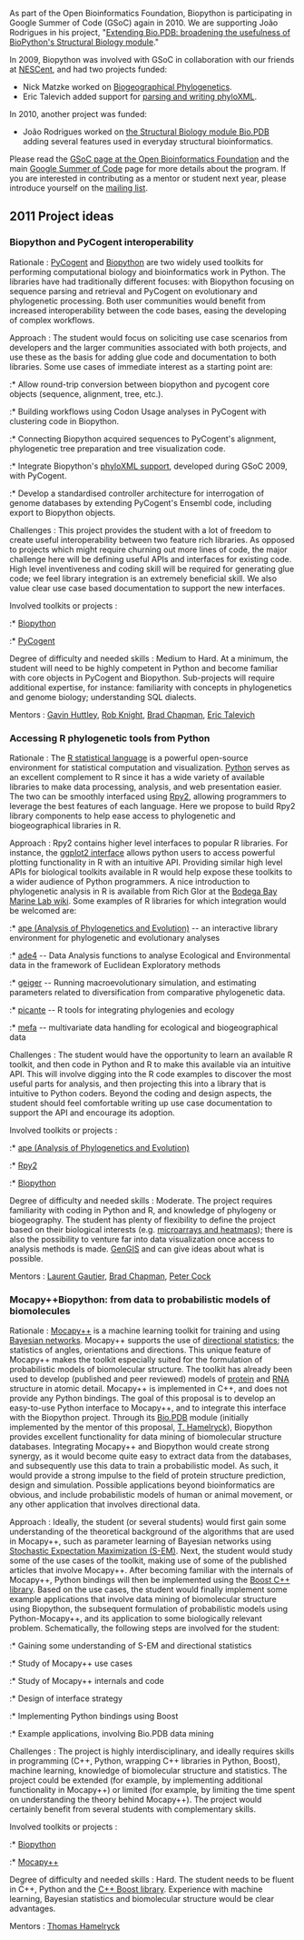 As part of the Open Bioinformatics Foundation, Biopython is participating in Google Summer of Code (GSoC) again in 2010. We are supporting João Rodrigues in his project, "[[GSOC2010_Joao|Extending Bio.PDB: broadening the usefulness of BioPython's Structural Biology module]]."

In 2009, Biopython was involved with GSoC in collaboration with our friends at [https://www.nescent.org/wg_phyloinformatics/Main_Page NESCent], and had two projects funded:

* Nick Matzke worked on [https://www.nescent.org/wg_phyloinformatics/Phyloinformatics_Summer_of_Code_2009#Biogeographical_Phylogenetics_for_BioPython Biogeographical Phylogenetics].
* Eric Talevich added support for [https://www.nescent.org/wg_phyloinformatics/Phyloinformatics_Summer_of_Code_2009#Biopython_support_for_parsing_and_writing_phyloXML parsing and writing phyloXML].

In 2010, another project was funded:

* João Rodrigues worked on [http://www.biopython.org/wiki/GSOC2010_Joao the Structural Biology module Bio.PDB] adding several features used in everyday structural bioinformatics.

Please read the [http://www.open-bio.org/wiki/Google_Summer_of_Code GSoC page at the Open Bioinformatics Foundation] and the main [http://code.google.com/soc Google Summer of Code] page for more details about the program. If you are interested in contributing as a mentor or student next year, please introduce yourself on the [http://biopython.org/wiki/Mailing_lists mailing list].

== 2011 Project ideas ==

=== Biopython and PyCogent interoperability ===

; Rationale : [http://pycogent.sourceforge.net/ PyCogent] and [http://biopython.org/wiki/Main_Page Biopython] are two widely used toolkits for performing computational biology and bioinformatics work in Python. The libraries have had traditionally different focuses: with Biopython focusing on sequence parsing and retrieval and PyCogent on evolutionary and phylogenetic processing. Both user communities would benefit from increased interoperability between the code bases, easing the developing of complex workflows.

; Approach : The student would focus on soliciting use case scenarios from developers and the larger communities associated with both projects, and use these as the basis for adding glue code and documentation to both libraries. Some use cases of immediate interest as a starting point are:

:* Allow round-trip conversion between biopython and pycogent core objects (sequence, alignment, tree, etc.).
:* Building workflows using Codon Usage analyses in PyCogent with clustering code in Biopython.
:* Connecting Biopython acquired sequences to PyCogent's alignment, phylogenetic tree preparation and tree visualization code.
:* Integrate Biopython's [http://biopython.org/wiki/Phylo phyloXML support], developed during GSoC 2009, with PyCogent.
:* Develop a standardised controller architecture for interrogation of genome databases by extending PyCogent's Ensembl code, including export to Biopython objects.

; Challenges : This project provides the student with a lot of freedom to create useful interoperability between two feature rich libraries. As opposed to projects which might require churning out more lines of code, the major challenge here will be defining useful APIs and interfaces for existing code. High level inventiveness and coding skill will be required for generating glue code; we feel library integration is an extremely beneficial skill. We also value clear use case based documentation to support the new interfaces.

; Involved toolkits or projects :

:* [http://biopython.org/wiki/Main_Page Biopython]
:* [http://pycogent.sourceforge.net/ PyCogent]

; Degree of difficulty and needed skills : Medium to Hard. At a minimum, the student will need to be highly competent in Python and become familiar with core objects in PyCogent and Biopython. Sub-projects will require additional expertise, for instance: familiarity with concepts in phylogenetics and genome biology; understanding SQL dialects.

; Mentors : [http://jcsmr.anu.edu.au/org/dmb/compgen/ Gavin Huttley], [http://chem.colorado.edu/index.php?option=com_content&view=article&id=263:rob-knight Rob Knight], [http://bcbio.wordpress.com Brad Chapman], [[User%3AEricTalevich|Eric Talevich]]

=== Accessing R phylogenetic tools from Python ===

; Rationale : The [http://www.r-project.org/ R statistical language] is a powerful open-source environment for statistical computation and visualization. [http://www.python.org/ Python] serves as an excellent complement to R since it has a wide variety of available libraries to make data processing, analysis, and web presentation easier. The two can be smoothly interfaced using [http://bitbucket.org/lgautier/rpy2/ Rpy2], allowing programmers to leverage the best features of each language. Here we propose to build Rpy2 library components to help ease access to phylogenetic and biogeographical libraries in R.

; Approach : Rpy2 contains higher level interfaces to popular R libraries. For instance, the [http://rpy.sourceforge.net/rpy2/doc-2.1/html/graphics.html#package-ggplot2 ggplot2 interface] allows python users to access powerful plotting functionality in R with an intuitive API. Providing similar high level APIs for biological toolkits available in R would help expose these toolkits to a wider audience of Python programmers. A nice introduction to phylogenetic analysis in R is available from Rich Glor at the [http://bodegaphylo.wikispot.org/Phylogenetics_and_Comparative_Methods_in_R Bodega Bay Marine Lab wiki]. Some examples of R libraries for which integration would be welcomed are:

:* [http://ape.mpl.ird.fr/ ape (Analysis of Phylogenetics and Evolution)] -- an interactive library environment for phylogenetic and evolutionary analyses
:* [http://pbil.univ-lyon1.fr/ADE-4/home.php?lang=eng ade4] -- Data Analysis functions to analyse Ecological and Environmental data in the framework of Euclidean Exploratory methods
:* [http://cran.r-project.org/web/packages/geiger/index.html geiger] -- Running macroevolutionary simulation, and estimating parameters related to diversification from comparative phylogenetic data.
:* [http://picante.r-forge.r-project.org/ picante] -- R tools for integrating phylogenies and ecology
:* [http://mefa.r-forge.r-project.org/ mefa] -- multivariate data handling for ecological and biogeographical data

; Challenges : The student would have the opportunity to learn an available R toolkit, and then code in Python and R to make this available via an intuitive API. This will involve digging into the R code examples to discover the most useful parts for analysis, and then projecting this into a library that is intuitive to Python coders. Beyond the coding and design aspects, the student should feel comfortable writing up use case documentation to support the API and encourage its adoption.

; Involved toolkits or projects :

:* [http://ape.mpl.ird.fr/ ape (Analysis of Phylogenetics and Evolution)]
:* [http://bitbucket.org/lgautier/rpy2/ Rpy2]
:* [http://biopython.org/wiki/Main_Page Biopython]

; Degree of difficulty and needed skills : Moderate. The project requires familiarity with coding in Python and R, and knowledge of phylogeny or biogeography. The student has plenty of flexibility to define the project based on their biological interests (e.g. [http://www.warwick.ac.uk/go/peter_cock/python/heatmap/ microarrays and heatmaps]); there is also the possibility to venture far into data visualization once access to analysis methods is made. [http://kiwi.cs.dal.ca/GenGIS/Main_Page GenGIS] and can give ideas about what is possible.

; Mentors : [http://dk.linkedin.com/pub/laurent-gautier/8/81/869 Laurent Gautier], [http://bcbio.wordpress.com Brad Chapman], [http://www.scri.ac.uk/staff/petercock Peter Cock]

=== Mocapy++Biopython: from data to probabilistic models of biomolecules ===

; Rationale : [http://sourceforge.net/projects/mocapy/ Mocapy++] is a machine learning toolkit for training and using [http://en.wikipedia.org/wiki/Bayesian_network Bayesian networks]. Mocapy++ supports the use of [http://en.wikipedia.org/wiki/Directional_statistics directional statistics]; the statistics of angles, orientations and directions. This unique feature of Mocapy++ makes the toolkit especially suited for the formulation of probabilistic models of biomolecular structure. The toolkit has already been used to develop (published and peer reviewed) models of [http://www.pnas.org/content/105/26/8932.abstract?etoc protein] and [http://www.ploscompbiol.org/article/info%3Adoi%2F10.1371%2Fjournal.pcbi.1000406 RNA] structure in atomic detail. Mocapy++ is implemented in C++, and does not provide any Python bindings. The goal of this proposal is to develop an easy-to-use Python interface to Mocapy++, and to integrate this interface with the Biopython project. Through its [http://biopython.org/DIST/docs/cookbook/biopdb_faq.pdf Bio.PDB] module (initially implemented by the mentor of this proposal, [http://www.binf.ku.dk/research/structural_bioinformatics/ T. Hamelryck]), Biopython provides excellent functionality for data mining of biomolecular structure databases. Integrating Mocapy++ and Biopython would create strong synergy, as it would become quite easy to extract data from the databases, and subsequently use this data to train a probabilistic model. As such, it would provide a strong impulse to the field of protein structure prediction, design and simulation. Possible applications beyond bioinformatics are obvious, and include probabilistic models of human or animal movement, or any other application that involves directional data. 

; Approach : Ideally, the student (or several students) would first gain some understanding of the theoretical background of the algorithms that are used in Mocapy++, such as parameter learning of Bayesian networks using [http://en.wikipedia.org/wiki/Expectation-maximization_algorithm Stochastic Expectation Maximization (S-EM)]. Next, the student would study some of the use cases of the toolkit, making use of some of the published articles that involve Mocapy++. After becoming familiar with the internals of Mocapy++, Python bindings will then be implemented using the [http://www.boost.org Boost C++ library]. Based on the use cases, the student would finally implement some example applications that involve data mining of biomolecular structure using Biopython, the subsequent formulation of probabilistic models using Python-Mocapy++, and its application to some biologically relevant problem. Schematically, the following steps are involved for the student:   

:* Gaining some understanding of S-EM and directional statistics
:* Study of Mocapy++ use cases
:* Study of Mocapy++ internals and code
:* Design of interface strategy
:* Implementing Python bindings using Boost
:* Example applications, involving Bio.PDB data mining

; Challenges : The project is highly interdisciplinary, and ideally requires skills in programming (C++, Python, wrapping C++ libraries in Python, Boost), machine learning, knowledge of biomolecular structure and statistics. The project could be extended (for example, by implementing additional functionality in Mocapy++) or limited (for example, by limiting the time spent on understanding the theory behind Mocapy++). The project would certainly benefit from several students with complementary skills.

; Involved toolkits or projects :

:* [http://biopython.org/wiki/Main_Page Biopython]
:* [http://sourceforge.net/projects/mocapy/ Mocapy++]

; Degree of difficulty and needed skills : Hard. The student needs to be fluent in C++, Python and the [http://www.boost.org C++ Boost library]. Experience with machine learning, Bayesian statistics and biomolecular structure would be clear advantages. 

; Mentors : [http://www.binf.ku.dk/research/structural_bioinformatics/ Thomas Hamelryck]